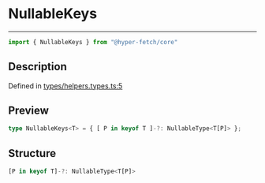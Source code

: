 

# NullableKeys

<div class="api-docs__separator" data-reactroot="">

---

</div><div class="api-docs__import" data-reactroot="">

```ts
import { NullableKeys } from "@hyper-fetch/core"
```

</div><div class="api-docs__section">

## Description

</div><div class="api-docs__description"><span class="api-docs__do-not-parse">



</span></div><p class="api-docs__definition">

Defined in [types/helpers.types.ts:5](https://github.com/BetterTyped/hyper-fetch/blob/cc329b91/packages/core/src/types/helpers.types.ts#L5)

</p><div class="api-docs__section">

## Preview

</div><div class="api-docs__preview type single">

```ts
type NullableKeys<T> = { [ P in keyof T ]-?: NullableType<T[P]> };
```

</div><div class="api-docs__section">

## Structure

</div><div class="api-docs__returns">

```ts
[P in keyof T]-?: NullableType<T[P]>
```

</div>